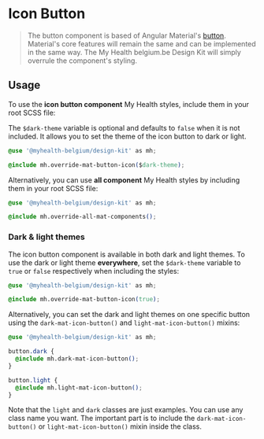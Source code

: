 
<Meta title="Angular Components/Buttons (cta)/Icon" />

# Icon Button

> The button component is based of Angular Material's [button](https://material.angular.io/components/button). Material's core features will remain the same and can be implemented in the same way.
> The My Health belgium.be Design Kit will simply overrule the component's styling.

## Usage

To use the **icon button component** My Health styles, include them in your root SCSS file:

The `$dark-theme` variable is optional and defaults to `false` when it is not included. It allows you to set the theme of the icon button to dark or light.

```css
@use '@myhealth-belgium/design-kit' as mh;

@include mh.override-mat-button-icon($dark-theme);
```

Alternatively, you can use **all component** My Health styles by including them in your root SCSS file:

```css
@use '@myhealth-belgium/design-kit' as mh;

@include mh.override-all-mat-components();
```

### Dark & light themes

The icon button component is available in both dark and light themes. To use the dark or light theme **everywhere**, set the `$dark-theme` variable to `true` or `false` respectively when including the styles:

```css
@use '@myhealth-belgium/design-kit' as mh;

@include mh.override-mat-button-icon(true);
```

Alternatively, you can set the dark and light themes on one specific button using the `dark-mat-icon-button()` and `light-mat-icon-button()` mixins:

```css
@use '@myhealth-belgium/design-kit' as mh;

button.dark {
  @include mh.dark-mat-icon-button();
}

button.light {
  @include mh.light-mat-icon-button();
}
```

Note that the `light` and `dark` classes are just examples. You can use any class name you want.
The important part is to include the `dark-mat-icon-button()` or `light-mat-icon-button()` mixin inside the class.
